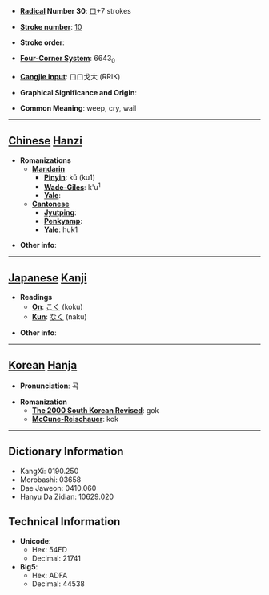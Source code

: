 * '''[[Wiktionary:Chinese radical index| Radical]] Number 30''': [[Wiktionary:Chinese radical index 口|口]]+7 strokes

* '''[[Wiktionary:Chinese total strokes index|Stroke number]]''': [[Wiktionary:Chinese total strokes index 10|10]]

* '''Stroke order''': 

* '''[[Wiktionary:Chinese four corner index|Four-Corner System]]''': 6643<sub>0</sub>

* '''[[Wiktionary:Chinese Cangjie index|Cangjie input]]''': 口口戈大 (RRIK)

* '''Graphical Significance and Origin''': 

* '''Common Meaning''': weep, cry, wail

----

== [[Chinese]] [[Hanzi]] ==

* '''Romanizations'''
** '''[[Mandarin]]'''
*** '''[[Pinyin]]''': kū (ku1)
*** '''[[Wade-Giles]]''': k'u<sup>1</sup>
*** '''[[Yale]]''': 
** '''[[Cantonese]]'''
*** '''[[Jyutping]]''':
*** '''[[Penkyamp]]''': 
*** '''[[Yale]]''': huk1

* '''Other info''': 

----

== [[Japanese]] [[Kanji]] ==

* '''Readings'''
** '''[[On]]''': [[こく]] (koku)
** '''[[Kun]]''': [[なく]] (naku)

* '''Other info''':  

----

== [[Korean]] [[Hanja]] ==

* '''Pronunciation''': 곡

* '''Romanization'''
** '''[[The 2000 South Korean Revised Romanization|The 2000 South Korean Revised]]''': gok
** '''[[McCune-Reischauer]]''': kok

----

== Dictionary Information ==

* KangXi: 0190.250
* Morobashi: 03658
* Dae Jaweon: 0410.060
* Hanyu Da Zidian: 10629.020

== Technical Information ==

* '''Unicode''':
** Hex: 54ED
** Decimal: 21741
* '''Big5''':
** Hex: ADFA
** Decimal: 44538
